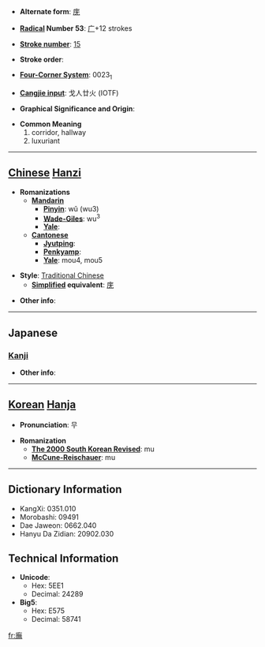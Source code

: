 * '''Alternate form''': [[庑]]

* '''[[Wiktionary:Chinese radical index| Radical]] Number 53''': [[Wiktionary:Chinese radical index 广|广]]+12 strokes

* '''[[Wiktionary:Chinese total strokes index|Stroke number]]''': [[Wiktionary:Chinese total strokes index 15|15]]

* '''Stroke order''': 

* '''[[Wiktionary:Chinese four corner index|Four-Corner System]]''': 0023<sub>1</sub>

* '''[[Wiktionary:Chinese Cangjie index|Cangjie input]]''': 戈人廿火 (IOTF)

* '''Graphical Significance and Origin''': 

* '''Common Meaning'''
*#corridor, hallway
*# luxuriant


----

== [[Chinese]] [[Hanzi]] ==

* '''Romanizations'''
** '''[[Mandarin]]'''
*** '''[[Pinyin]]''': wǔ (wu3)
*** '''[[Wade-Giles]]''': wu<sup>3</sup>
*** '''[[Yale]]''': 
** '''[[Cantonese]]'''
*** '''[[Jyutping]]''':
*** '''[[Penkyamp]]''': 
*** '''[[Yale]]''': mou4, mou5

* '''Style''': [[Traditional Chinese]] 
** '''[[Simplified Chinese|Simplified]] equivalent''': [[庑]]

* '''Other info''': 

----

==Japanese==
===[[Kanji]]===
{{kanji|on readings=[[ぶ]] (bu)|kun readings=[[ひさし]] (hisashi)}}

* '''Other info''':  

----

== [[Korean]] [[Hanja]] ==

* '''Pronunciation''': 무

* '''Romanization'''
** '''[[The 2000 South Korean Revised Romanization|The 2000 South Korean Revised]]''': mu
** '''[[McCune-Reischauer]]''': mu

----

== Dictionary Information ==

* KangXi: 0351.010
* Morobashi: 09491
* Dae Jaweon: 0662.040
* Hanyu Da Zidian: 20902.030

== Technical Information ==

* '''Unicode''':
** Hex: 5EE1
** Decimal: 24289
* '''Big5''':
** Hex: E575
** Decimal: 58741

[[fr:廡]]
